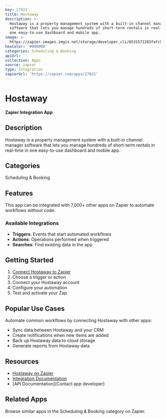```yaml
---
key: 27021
title: Hostaway
description: >-
  Hostaway is a property management system with a built-in channel manager
  software that lets you manage hundreds of short-term rentals in real-time in
  one easy-to-use dashboard and mobile app.
image: >-
  https://zapier-images.imgix.net/storage/developer_cli/6531572283fafc9d19e6f4a20a8ddc01.png?auto=format%2Ccompress&ixlib=python-3.0.0&q=50
hexColor: '#000000'
categories: Scheduling & Booking
apiUrl: ''
collection: Apps
source: zapier
type: Integration
zapierUrl: 'https://zapier.com/apps/27021'
---
```

# Hostaway

**Zapier Integration App**

## Description

Hostaway is a property management system with a built-in channel manager software that lets you manage hundreds of short-term rentals in real-time in one easy-to-use dashboard and mobile app.

## Categories

Scheduling & Booking

## Features

This app can be integrated with 7,000+ other apps on Zapier to automate workflows without code.

### Available Integrations

- **Triggers**: Events that start automated workflows
- **Actions**: Operations performed when triggered
- **Searches**: Find existing data in the app

## Getting Started

1. [Connect Hostaway to Zapier](https://zapier.com/apps/27021)
2. Choose a trigger or action
3. Connect your Hostaway account
4. Configure your automation
5. Test and activate your Zap

## Popular Use Cases

Automate common workflows by connecting Hostaway with other apps:

- Sync data between Hostaway and your CRM
- Create notifications when new items are added
- Back up Hostaway data to cloud storage
- Generate reports from Hostaway data

## Resources

- [Hostaway on Zapier](https://zapier.com/apps/27021)
- [Integration Documentation](https://zapier.com/apps/27021/integrations)
- [API Documentation](Contact app developer)

## Related Apps

Browse similar apps in the Scheduling & Booking category on Zapier.

